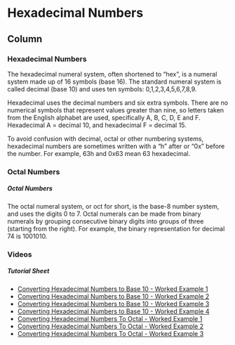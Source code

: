 
Hexadecimal Numbers {data-navmenu="Section 1"}
==================================

Column {.tabset}
-----------------------------

### Hexadecimal Numbers

The hexadecimal numeral system, often shortened to "hex", is a numeral system made up of 16 symbols (base 16). The standard numeral system is called decimal (base 10) and uses ten symbols: 0,1,2,3,4,5,6,7,8,9. 

Hexadecimal uses the decimal numbers and six extra symbols. There are no numerical symbols that represent values greater than nine, so letters taken from the English alphabet are used, specifically A, B, C, D, E and F. Hexadecimal A = decimal 10, and hexadecimal F = decimal 15.

To avoid confusion with decimal, octal or other numbering systems, hexadecimal numbers are sometimes written with a "h" after or "0x" before the number. For example, 63h and 0x63 mean 63 hexadecimal.


### Octal Numbers


<h5> Octal Numbers </h5>

The octal numeral system, or oct for short, is the base-8 number system, and uses the digits 0 to 7. Octal numerals can be made from binary numerals by grouping consecutive binary digits into groups of three (starting from the right). For example, the binary representation for decimal 74 is 1001010.

### Videos

<h5>Tutorial Sheet</h5>

* <a href="https://youtu.be/Fyy4MjpM5Lc">Converting Hexadecimal Numbers to Base 10 - Worked Example 1	</a>
* <a href="https://youtu.be/j3r6EjRRbLw">Converting Hexadecimal Numbers to Base 10 - Worked Example 2	</a>
* <a href="https://youtu.be/7Ov_Yhj1UL4">Converting Hexadecimal Numbers to Base 10 - Worked Example 3	</a>
* <a href="https://youtu.be/EU3lFVJa7_I">Converting Hexadecimal Numbers to Base 10 - Worked Example 4	</a>
* <a href="https://youtu.be/mCAF6zsrDoY">Converting Hexadecimal Numbers To Octal - Worked Example 1	</a>
* <a href="https://youtu.be/57Hc4Q652R0">Converting Hexadecimal Numbers To Octal - Worked Example 2	</a>
* <a href="https://youtu.be/lfPXeBH-oN8">Converting Hexadecimal Numbers To Octal - Worked Example 3	</a>

